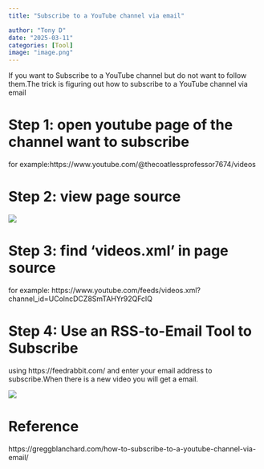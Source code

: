 ```yaml
---
title: "Subscribe to a YouTube channel via email"

author: "Tony D"
date: "2025-03-11"
categories: [Tool]
image: "image.png"
---
```


If you want to Subscribe to a YouTube channel but do not want to follow them.The trick is figuring out how to subscribe to a YouTube channel via email


# Step 1: open youtube page of the channel want to subscribe

for example:https://www.youtube.com/@thecoatlessprofessor7674/videos

# Step 2: view page source

![](images/clipboard-8192806.png)

# Step 3: find 'videos.xml' in page source

for example: https://www.youtube.com/feeds/videos.xml?channel_id=UColncDCZ8SmTAHYr92QFclQ

# Step 4: Use an RSS-to-Email Tool to Subscribe

using https://feedrabbit.com/ and enter your email address to subscribe.When there is a new video you will get a email.

![](images/clipboard-1247030546.png)

# Reference

https://greggblanchard.com/how-to-subscribe-to-a-youtube-channel-via-email/
